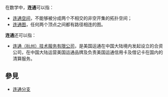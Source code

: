 {{distinguish|联通}}
在数学中，'''连通'''可以指：

*[[连通空间|连通空间]]，不能够被分成两个不相交的非空开集的拓扑空间；
*[[连通图|连通图]]，任何两个顶点之间都有路径相连的图。

'''连通'''还可以指：
*[[连通_(公司)|连通（杭州）技术服务有限公司]]，是美国运通在中国大陆境内发起设立的合资公司，在中国大陆运营美国运通品牌及负责美国运通信用卡及借记卡在国内的清算服务。

== 參見 ==
*[[连通分支|连通分支]]

{{disambig}}